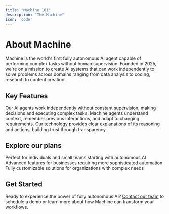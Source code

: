 ```yaml
---
title: "Machine 101"
description: "The Machine"
icon: 'code'
---
```


# About Machine

Machine is the world's first fully autonomous AI agent capable of performing complex tasks without human supervision. Founded in 2025, we're on a mission to create AI systems that can work independently to solve problems across domains ranging from data analysis to coding, research to content creation.

## Key Features

<CardGroup cols={3}>
  <Card title="Autonomous Operation" icon="robot">
    Our AI agents work independently without constant supervision, making decisions and executing complex tasks.
  </Card>
  <Card title="Contextual Understanding" icon="brain">
    Machine agents understand context, remember previous interactions, and adapt to changing requirements.
  </Card>
  <Card title="Transparent Processing" icon="eye">
    Our technology provides clear explanations of its reasoning and actions, building trust through transparency.
  </Card>
</CardGroup>

## Explore our plans

<Steps>
  <Step title="Basic">
    Perfect for individuals and small teams starting with autonomous AI
  </Step>
  <Step title="Professional">
    Advanced features for businesses requiring more sophisticated automation
  </Step>
  <Step title="Enterprise">
    Fully customizable solutions for organizations with complex needs
  </Step>
</Steps>

## Get Started

Ready to experience the power of fully autonomous AI? [Contact our team](mailto:info@machine-ai.com) to schedule a demo or learn more about how Machine can transform your workflows.